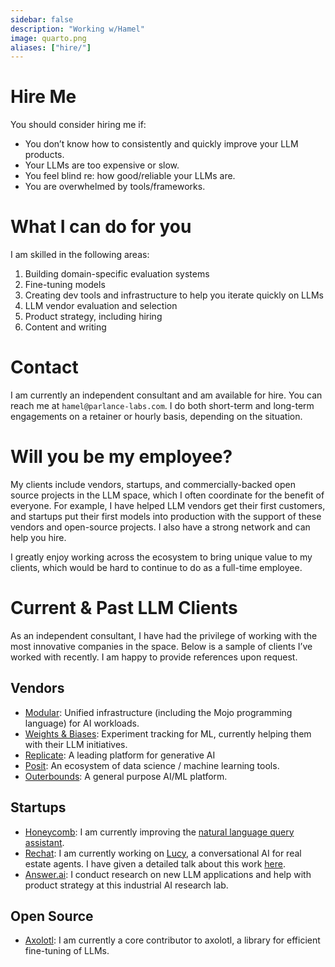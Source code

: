 ```yaml
---
sidebar: false
description: "Working w/Hamel"
image: quarto.png
aliases: ["hire/"]
---
```

# Hire Me

You should consider hiring me if:

- You don’t know how to consistently and quickly improve your LLM products.
- Your LLMs are too expensive or slow.
- You feel blind re: how good/reliable your LLMs are.
- You are overwhelmed by tools/frameworks.

# What I can do for you

I am skilled in the following areas:

1. Building domain-specific evaluation systems
2. Fine-tuning models
3. Creating dev tools and infrastructure to help you iterate quickly on LLMs
4. LLM vendor evaluation and selection
5. Product strategy, including hiring
6. Content and writing

# Contact

I am currently an independent consultant and am available for hire.  You can reach me at `hamel@parlance-labs.com`.  I do both short-term and long-term engagements on a retainer or hourly basis, depending on the situation.

# Will you be my employee?

My clients include vendors, startups, and commercially-backed open source projects in the LLM space, which I often coordinate for the benefit of everyone.  For example, I have helped LLM vendors get their first customers, and startups put their first models into production with the support of these vendors and open-source projects.  I also have a strong network and can help you hire.

I greatly enjoy working across the ecosystem to bring unique value to my clients, which would be hard to continue to do as a full-time employee. 

# Current & Past LLM Clients

As an independent consultant, I have had the privilege of working with the most innovative companies in the space.  Below is a sample of clients I've worked with recently.  I am happy to provide references upon request.

## Vendors

- [Modular](https://www.modular.com/): Unified infrastructure (including the Mojo programming language) for AI workloads.
- [Weights & Biases](https://wandb.ai/): Experiment tracking for ML, currently helping them with their LLM initiatives.
- [Replicate](https://replicate.com/): A leading platform for generative AI
- [Posit](https://posit.co): An ecosystem of data science / machine learning tools.
- [Outerbounds](https://outerbounds.com/): A general purpose AI/ML platform.

## Startups
- [Honeycomb](https://www.honeycomb.io/): I am currently improving the [natural language query assistant](https://www.honeycomb.io/blog/introducing-query-assistant).
- [Rechat](https://rechat.com/): I am currently working on [Lucy](https://rechat.com/ai-co-pilot-lucy/rechat-introduces-ai-powered-co-pilot-lucy-at-the-ioi-summit-in-miami/), a conversational AI for real estate agents. I have given a detailed talk about this work [here](https://www.youtube.com/watch?v=B_DMMlDuJB0).
- [Answer.ai](https://www.answer.ai/): I conduct research on new LLM applications and help with product strategy at this industrial AI research lab.

## Open Source

- [Axolotl](https://github.com/OpenAccess-AI-Collective/axolotl): I am currently a core contributor to axolotl, a library for efficient fine-tuning of LLMs.